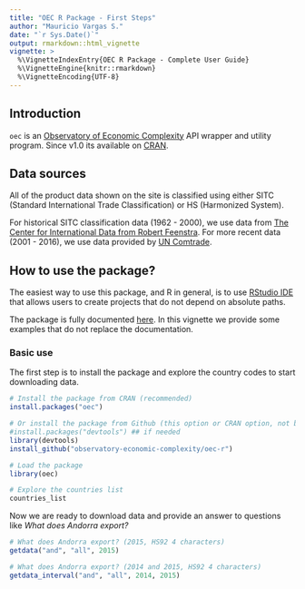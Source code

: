 ```yaml
---
title: "OEC R Package - First Steps"
author: "Mauricio Vargas S."
date: "`r Sys.Date()`"
output: rmarkdown::html_vignette
vignette: >
  %\VignetteIndexEntry{OEC R Package - Complete User Guide}
  %\VignetteEngine{knitr::rmarkdown}
  %\VignetteEncoding{UTF-8}
---
```


## Introduction

`oec` is an [Observatory of Economic Complexity](http://atlas.media.mit.edu/en/) API wrapper and utility program. Since v1.0 its available on [CRAN](https://cran.r-project.org/package=oec).

## Data sources

All of the product data shown on the site is classified using either SITC (Standard International Trade Classification) or HS (Harmonized System).

For historical SITC classification data (1962 - 2000), we use data from [The Center for International Data from Robert Feenstra](http://cid.econ.ucdavis.edu/). For more recent data (2001 - 2016), we use data provided by [UN Comtrade](http://comtrade.un.org/).

## How to use the package?

The easiest way to use this package, and R in general, is to use [RStudio IDE](https://www.rstudio.com/) that allows users to create projects that do not depend on absolute paths.

The package is fully documented [here](examples/oec.pdf). In this vignette we provide some examples that do not replace the documentation.

### Basic use

The first step is to install the package and explore the country codes to start downloading data.

```r
# Install the package from CRAN (recommended)
install.packages("oec")

# Or install the package from Github (this option or CRAN option, not both)
#install.packages("devtools") ## if needed
library(devtools)
install_github("observatory-economic-complexity/oec-r")

# Load the package
library(oec)

# Explore the countries list
countries_list
```

Now we are ready to download data and provide an answer to questions like *What does Andorra export?*

```r
# What does Andorra export? (2015, HS92 4 characters)
getdata("and", "all", 2015)

# What does Andorra export? (2014 and 2015, HS92 4 characters)
getdata_interval("and", "all", 2014, 2015)
```
